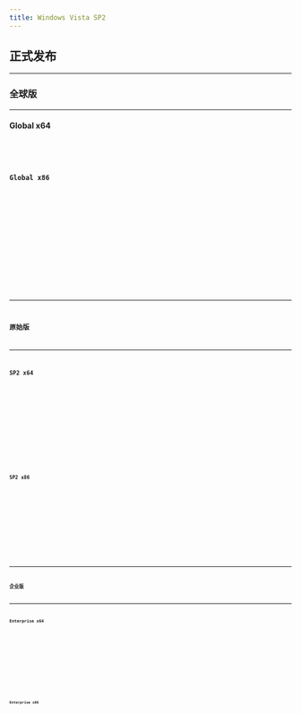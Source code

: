 ```yaml
---
title: Windows Vista SP2
---
```



[//]: # (2009年06月16日)





## 正式发布

---

### 全球版

---

#### Global x64
<Badge text="IPFS" variant="note" /> <Badge text="64位" variant="success" /> <Badge text="零售" variant="tip" /> <Badge text="全球" variant="caution" /> <Badge text="2009-06-16" variant="danger" />
<Card title="IPFS 下载与详情">
    <CardGrid>
        <LinkCard title="快速下载" href="https://ipfs.winx.run/bafybeihwqsazaswcoxk3ftskzlfmojm64gaoh33memuxivaan442exguzu?filename=ar_hk_cn_hr_he_pt_sr_th_tr_uk_windows_vista_with_sp2_global_language_pack_x64_dvd_x15-40549.iso#quick" />
        <LinkCard title="高级下载" href="https://ipfs.winx.run/bafybeihwqsazaswcoxk3ftskzlfmojm64gaoh33memuxivaan442exguzu?filename=ar_hk_cn_hr_he_pt_sr_th_tr_uk_windows_vista_with_sp2_global_language_pack_x64_dvd_x15-40549.iso" variant="secondary" />
    </CardGrid>
    <Code code={ar_hk_cn_hr_he_pt_sr_th_tr_uk_windows_vista_with_sp2_global_language_pack_x64_dvd_x15_40549} title="校验信息" wrap={true} />
</Card>


#### Global x86
<Badge text="IPFS" variant="note" /> <Badge text="32位" variant="success" /> <Badge text="零售" variant="tip" /> <Badge text="全球" variant="caution" /> <Badge text="2009-06-16" variant="danger" />
<Card title="IPFS 下载与详情">
    <CardGrid>
        <LinkCard title="快速下载" href="https://ipfs.winx.run/bafybeicpbh5qljjr3pb72scbiwj52ymazwczyzq3djqrfmc6bkw2gs2hz4?filename=ar_hk_cn_hr_he_pt_sr_th_tr_uk_windows_vista_with_sp2_global_language_pack_x86_dvd_x15-40473.iso#quick" />
        <LinkCard title="高级下载" href="https://ipfs.winx.run/bafybeicpbh5qljjr3pb72scbiwj52ymazwczyzq3djqrfmc6bkw2gs2hz4?filename=ar_hk_cn_hr_he_pt_sr_th_tr_uk_windows_vista_with_sp2_global_language_pack_x86_dvd_x15-40473.iso" variant="secondary" />
    </CardGrid>
    <Code code={ar_hk_cn_hr_he_pt_sr_th_tr_uk_windows_vista_with_sp2_global_language_pack_x86_dvd_x15_40473} title="校验信息" wrap={true} />
</Card>

---

### 原始版

---

#### SP2 x64
<Badge text="IPFS" variant="note" /> <Badge text="64位" variant="success" /> <Badge text="零售" variant="tip" /> <Badge text="中文" variant="caution" /> <Badge text="2009-06-16" variant="danger" />
<Card title="IPFS 下载与详情">
    <CardGrid>
        <LinkCard title="快速下载" href="https://ipfs.winx.run/bafybeidpih55lsileeiyxauk36kqo6uld4a2yopfs7ohncukvc3zk63pse?filename=cn_windows_vista_with_sp2_x64_dvd_x15-36322.iso#quick" />
        <LinkCard title="高级下载" href="https://ipfs.winx.run/bafybeidpih55lsileeiyxauk36kqo6uld4a2yopfs7ohncukvc3zk63pse?filename=cn_windows_vista_with_sp2_x64_dvd_x15-36322.iso" variant="secondary" />
    </CardGrid>
    <Code code={cn_windows_vista_with_sp2_x64_dvd_x15_36322} title="校验信息" wrap={true} />
</Card>


#### SP2 x86
<Badge text="IPFS" variant="note" /> <Badge text="32位" variant="success" /> <Badge text="零售" variant="tip" /> <Badge text="中文" variant="caution" /> <Badge text="2009-06-16" variant="danger" />
<Card title="IPFS 下载与详情">
    <CardGrid>
        <LinkCard title="快速下载" href="https://ipfs.winx.run/bafybeif5qy6jaf6zmddope7oynt2av7pri254rgmg3zeuzr4lytvo6a3xe?filename=cn_windows_vista_with_sp2_x86_dvd_x15-36285.iso#quick" />
        <LinkCard title="高级下载" href="https://ipfs.winx.run/bafybeif5qy6jaf6zmddope7oynt2av7pri254rgmg3zeuzr4lytvo6a3xe?filename=cn_windows_vista_with_sp2_x86_dvd_x15-36285.iso" variant="secondary" />
    </CardGrid>
    <Code code={cn_windows_vista_with_sp2_x86_dvd_x15_36285} title="校验信息" wrap={true} />
</Card>

---

### 企业版

---

#### Enterprise x64
<Badge text="IPFS" variant="note" /> <Badge text="64位" variant="success" /> <Badge text="企业" variant="tip" /> <Badge text="中文" variant="caution" /> <Badge text="2009-06-16" variant="danger" />
<Card title="IPFS 下载与详情">
    <CardGrid>
        <LinkCard title="快速下载" href="https://ipfs.winx.run/bafybeiabakuljizts5vegarsr2la7ljnstldudct2snjgh4jgr7upjf7ju?filename=cn_windows_vista_enterprise_with_sp2_x64_dvd_x15-40402.iso#quick" />
        <LinkCard title="高级下载" href="https://ipfs.winx.run/bafybeiabakuljizts5vegarsr2la7ljnstldudct2snjgh4jgr7upjf7ju?filename=cn_windows_vista_enterprise_with_sp2_x64_dvd_x15-40402.iso" variant="secondary" />
    </CardGrid>
    <Code code={cn_windows_vista_enterprise_with_sp2_x64_dvd_x15_40402} title="校验信息" wrap={true} />
</Card>


#### Enterprise x86
<Badge text="IPFS" variant="note" /> <Badge text="32位" variant="success" /> <Badge text="企业" variant="tip" /> <Badge text="中文" variant="caution" /> <Badge text="2009-06-16" variant="danger" />
<Card title="IPFS 下载与详情">
    <CardGrid>
        <LinkCard title="快速下载" href="https://ipfs.winx.run/bafybeiax7iezoqgavyvte2jq43p3pdriiz7wrntv7vky5dyxjyvpjcmsae?filename=cn_windows_vista_enterprise_with_sp2_x86_dvd_x15-40257.iso#quick" />
        <LinkCard title="高级下载" href="https://ipfs.winx.run/bafybeiax7iezoqgavyvte2jq43p3pdriiz7wrntv7vky5dyxjyvpjcmsae?filename=cn_windows_vista_enterprise_with_sp2_x86_dvd_x15-40257.iso" variant="secondary" />
    </CardGrid>
    <Code code={cn_windows_vista_enterprise_with_sp2_x86_dvd_x15_40257} title="校验信息" wrap={true} />
</Card>